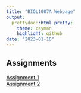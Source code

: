 ```yaml
---
title: "BIOL1007A Webpage"
output: 
  prettydoc::html_pretty:
    theme: cayman
    highlight: github
date: "2023-01-10"
---
```


## Assignments

[Assignment 1](Assignment_1.html)  
[Assignment 2](Assignment_2.html)



